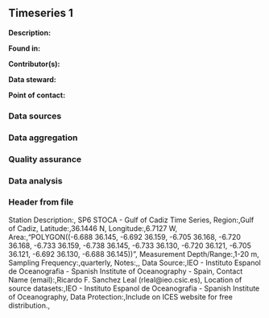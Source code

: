 ## Timeseries 1

**Description:** 


**Found in:**

**Contributor(s):**

**Data steward:**

**Point of contact:**

### Data sources

### Data aggregation

### Quality assurance

### Data analysis

### Header from file
Station Description:, SP6 STOCA - Gulf of Cadiz Time Series,
Region:,Gulf of Cadiz,
Latitude:,36.1446 N,
Longitude:,6.7127 W,
Area:,"POLYGON((-6.688 36.145, -6.692 36.159, -6.705 36.168, -6.720 36.168, -6.733 36.159, -6.738 36.145, -6.733 36.130, -6.720 36.121, -6.705 36.121, -6.692 36.130, -6.688 36.145))",
Measurement Depth/Range:,1-20 m,
Sampling Frequency:,quarterly,
Notes:,,
Data Source:,IEO - Instituto Espanol de Oceanografia - Spanish Institute of Oceanography - Spain,
Contact Name (email):,Ricardo F. Sanchez Leal (rleal@ieo.csic.es),
Location of source datasets:,IEO - Instituto Espanol de Oceanografia - Spanish Institute of Oceanography,
Data Protection:,Include on ICES website for free distribution.,
